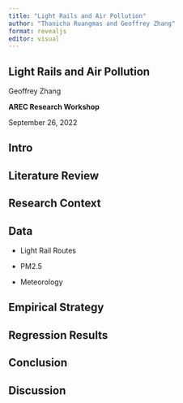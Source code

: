 ```yaml
---
title: "Light Rails and Air Pollution"
author: "Thanicha Ruangmas and Geoffrey Zhang"
format: revealjs
editor: visual
---
```


## Light Rails and Air Pollution

Geoffrey Zhang

**AREC Research Workshop**

September 26, 2022

## Intro

<!--# GZ work on this -->

## Literature Review

<!--# GZ review papers' conclutions -->

<!--# TR review methodology -->

## Research Context

<!--# GZ discuss what cities we are looking at and why -->

## Data

<!--# GZ work on this -->

-   Light Rail Routes

-   PM2.5

-   Meteorology

## Empirical Strategy

<!--# TR work on this -->

## **Regression Results**

<!--# TR work on this -->

## **Conclusion** 

## **Discussion**

## 

